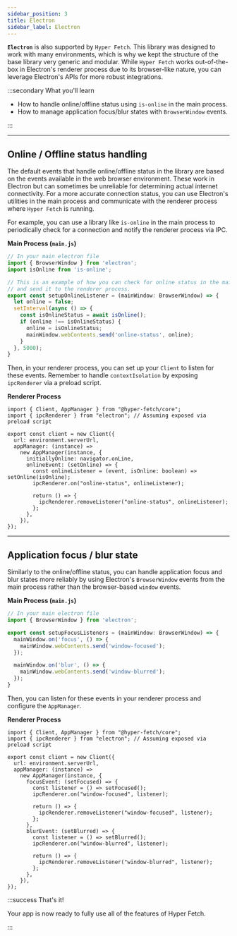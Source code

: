 ```yaml
---
sidebar_position: 3
title: Electron
sidebar_label: Electron
---
```


**`Electron`** is also supported by `Hyper Fetch`. This library was designed to work with many environments, which is
why we kept the structure of the base library very generic and modular. While `Hyper Fetch` works out-of-the-box in
Electron's renderer process due to its browser-like nature, you can leverage Electron's APIs for more robust
integrations.

:::secondary What you'll learn

- How to handle online/offline status using `is-online` in the main process.
- How to manage application focus/blur states with `BrowserWindow` events.

:::

---

## Online / Offline status handling

The default events that handle online/offline status in the library are based on the events available in the web browser
environment. These work in Electron but can sometimes be unreliable for determining actual internet connectivity. For a
more accurate connection status, you can use Electron's utilities in the main process and communicate with the renderer
process where `Hyper Fetch` is running.

For example, you can use a library like `is-online` in the main process to periodically check for a connection and
notify the renderer process via IPC.

**Main Process (`main.js`)**

```javascript
// In your main electron file
import { BrowserWindow } from 'electron';
import isOnline from 'is-online';

// This is an example of how you can check for online status in the main process
// and send it to the renderer process.
export const setupOnlineListener = (mainWindow: BrowserWindow) => {
  let online = false;
  setInterval(async () => {
    const isOnlineStatus = await isOnline();
    if (online !== isOnlineStatus) {
      online = isOnlineStatus;
      mainWindow.webContents.send('online-status', online);
    }
  }, 5000);
}
```

Then, in your renderer process, you can set up your `Client` to listen for these events. Remember to handle
`contextIsolation` by exposing `ipcRenderer` via a preload script.

**Renderer Process**

```tsx
import { Client, AppManager } from "@hyper-fetch/core";
import { ipcRenderer } from "electron"; // Assuming exposed via preload script

export const client = new Client({
  url: environment.serverUrl,
  appManager: (instance) =>
    new AppManager(instance, {
      initiallyOnline: navigator.onLine,
      onlineEvent: (setOnline) => {
        const onlineListener = (event, isOnline: boolean) => setOnline(isOnline);
        ipcRenderer.on("online-status", onlineListener);

        return () => {
          ipcRenderer.removeListener("online-status", onlineListener);
        };
      },
    }),
});
```

---

## Application focus / blur state

Similarly to the online/offline status, you can handle application focus and blur states more reliably by using
Electron's `BrowserWindow` events from the main process rather than the browser-based `window` events.

**Main Process (`main.js`)**

```javascript
// In your main electron file
import { BrowserWindow } from 'electron';

export const setupFocusListeners = (mainWindow: BrowserWindow) => {
  mainWindow.on('focus', () => {
    mainWindow.webContents.send('window-focused');
  });

  mainWindow.on('blur', () => {
    mainWindow.webContents.send('window-blurred');
  });
}
```

Then, you can listen for these events in your renderer process and configure the `AppManager`.

**Renderer Process**

```tsx
import { Client, AppManager } from "@hyper-fetch/core";
import { ipcRenderer } from "electron"; // Assuming exposed via preload script

export const client = new Client({
  url: environment.serverUrl,
  appManager: (instance) =>
    new AppManager(instance, {
      focusEvent: (setFocused) => {
        const listener = () => setFocused();
        ipcRenderer.on("window-focused", listener);

        return () => {
          ipcRenderer.removeListener("window-focused", listener);
        };
      },
      blurEvent: (setBlurred) => {
        const listener = () => setBlurred();
        ipcRenderer.on("window-blurred", listener);

        return () => {
          ipcRenderer.removeListener("window-blurred", listener);
        };
      },
    }),
});
```

:::success That's it!

Your app is now ready to fully use all of the features of Hyper Fetch.

:::
